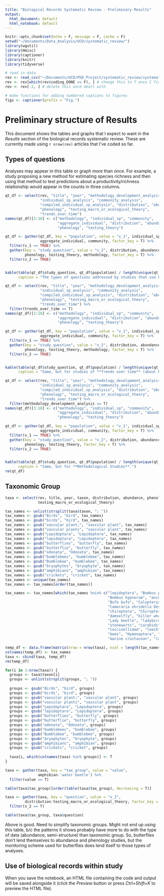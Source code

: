 ```yaml
---
title: "Biological Records Systematic Review - Preliminary Results"
output:
  html_document: default
  html_notebook: default
---
```


```r
knitr::opts_chunk$set(echo = F, message = F, cache = F)
setwd("~/Documents/Data_Analysis/UCD/systematic_review/")
library(wgutil)
library(Hmisc)
library(captioner)
library(knitr)
library(tidyverse)

# read in data
rev <- read_csv("~/Documents/UCD/PhD_Project/systematic_review/systematic_review_coded_results.csv")
rev <- rev[which(rev$coding_DONE == F), ] # change this to T once I fix all those
rev <- rev[-2, ] # delete this once dealt with
```

```r
# make functions for adding numbered captions to figures 
figs <- captioner(prefix = "Fig.") 
```

# Preliminary structure of Results
This document shows the tables and graphs that I expect to want in the *Results* section of the biological records systematic review.  These are currently made using `r nrow(rev)` articles that I've coded so far.  

## Types of questions  
Analyses may appear in this table or graph more than once.  For example, a study proposing a new method for estimating species richness and then using that method to test predictions about a productivity/richness relationship would appear in the counts in three columns.


```r
qt_df <- select(rev, "title", "year", "methodology_development_analysis", 
                "individual_sp_analysis", "community_analysis", 
                "compiled_individual_sp_analysis", "distribution", "abundance", 
                "phenology", "testing_macro_or_ecological_theory", 
                "trends_over_time") 
names(qt_df)[3:10] <- c("methodology", "individual_sp", "community", 
                        "aggregate_individual", "distribution", "abundance",
                        "phenology", "testing_theory")

qt_df <- gather(qt_df, key = "population", value = "v_1", individual_sp, 
                aggregate_individual, community, factor_key = T) %>%
  filter(v_1 == TRUE) %>%
  gather(key = "study_question", value = "v_2", distribution, abundance, 
         phenology, testing_theory, methodology, factor_key = T) %>%
  filter(v_2 == TRUE)


kable(table(qt_df$study_question, qt_df$population) / length(unique(qt_df$title)), digits = 2, 
      caption = "The types of questions addressed by studies that use biological records.  Values are the proportion of all studies.  Study populations are columns, topic of the study is in rows.")
```


```r
qt_df <- select(rev, "title", "year", "methodology_development_analysis", 
                "individual_sp_analysis", "community_analysis", 
                "compiled_individual_sp_analysis", "distribution", "abundance", 
                "phenology", "testing_macro_or_ecological_theory", 
                "trends_over_time") %>% 
  filter(trends_over_time == T)
names(qt_df)[3:10] <- c("methodology", "individual_sp", "community", 
                        "aggregate_individual", "distribution", "abundance",
                        "phenology", "testing_theory")

qt_df <- gather(qt_df, key = "population", value = "v_1", individual_sp, 
                aggregate_individual, community, factor_key = T) %>%
  filter(v_1 == TRUE) %>%
  gather(key = "study_question", value = "v_2", distribution, abundance, 
         phenology, testing_theory, methodology, factor_key = T) %>%
  filter(v_2 == TRUE)


kable(table(qt_df$study_question, qt_df$population) / length(unique(qt_df$title)), digits = 2, 
      caption = "Same, but for studies of **Trends over time** (about half of all studies).")
```

```r
qt_df <- select(rev, "title", "year", "methodology_development_analysis", 
                "individual_sp_analysis", "community_analysis", 
                "compiled_individual_sp_analysis", "distribution", "abundance", 
                "phenology", "testing_macro_or_ecological_theory", 
                "trends_over_time") %>% 
  filter(methodology_development_analysis == T)
names(qt_df)[3:10] <- c("methodology", "individual_sp", "community", 
                        "aggregate_individual", "distribution", "abundance",
                        "phenology", "testing_theory")

qt_df <- gather(qt_df, key = "population", value = "v_1", individual_sp, 
                aggregate_individual, community, factor_key = T) %>%
  filter(v_1 == TRUE) %>%
  gather(key = "study_question", value = "v_2", distribution, abundance, 
         phenology, testing_theory, factor_key = T) %>%
  filter(v_2 == TRUE)


kable(table(qt_df$study_question, qt_df$population) / length(unique(qt_df$title)), digits = 2, 
      caption = "Same, but for **Methodological Studies**.")
rm(qt_df)
```


## Taxonomic Group
```r
taxa <- select(rev, title, year, taxon, distribution, abundance, phenology, 
               testing_macro_or_ecological_theory)

tax_names <- unlist(strsplit(taxa$taxon, "; "))
tax_names <- gsub("Birds", "bird", tax_names)
tax_names <- gsub("birds", "bird", tax_names)
tax_names <- gsub("vascular plant;", "vascular plant", tax_names)
tax_names <- gsub("vascular plants", "vascular plant", tax_names)
tax_names <- gsub("Lepidoptara", "Lepidoptera", tax_names)
tax_names <- gsub("lepidoptara", "Lepidoptera", tax_names)
tax_names <- gsub("butterflies", "butterfly", tax_names)
tax_names <- gsub("butterflie", "butterfly", tax_names)
tax_names <- gsub("odonata", "Odonata", tax_names)
tax_names <- gsub("bumblebees", "bumblebee", tax_names)
tax_names <- gsub("Bumblebee", "bumblebee", tax_names)
tax_names <- gsub("bryophytes", "bryophyte", tax_names)
tax_names <- gsub("amphibians", "amphibian", tax_names)
tax_names <- gsub("crickets", "cricket", tax_names)
tax_names <- unique(tax_names)
tax_names <- tax_names[order(tax_names)]

tax_names <- tax_names[which(tax_names %nin% c("lepidoptera", "Bombus pascuorum", 
                                               "Bombus hypnorum", "animals", 
                                               "Bufo bufo", "Calopteryx splendens", 
                                               "Cameraria ohridella Deschka & Dimic", 
                                               "chiroptera", "Chiroptera", 
                                               "damselfly", "killer whales", 
                                               "Lady beetle", "ladybirds", "Rubus", 
                                               "stoneworts", "carabids", 
                                               "Coccinellidae", "leech", NA, "macromoths", 
                                               "bees", "Hymenoptera", "crayfish", 
                                               "marine crustacean", "ladybird", "Lepidoptera"))]

temp_df <- data.frame(matrix(nrow = nrow(taxa), ncol = length(tax_names)))
colnames(temp_df) <- tax_names
taxa <- cbind(taxa, temp_df)
rm(temp_df) 

for(i in 1:nrow(taxa)) {
  groups <- taxa$taxon[i]
  groups <- unlist(strsplit(groups, "; "))
  
  groups <- gsub("Birds", "bird", groups)
  groups <- gsub("birds", "bird", groups)
  groups <- gsub("vascular plant;", "vascular plant", groups)
  groups <- gsub("vascular plants", "vascular plant", groups)
  groups <- gsub("Lepidoptara", "Lepidoptera", groups)
  groups <- gsub("lepidoptara", "Lepidoptera", groups)
  groups <- gsub("butterflies", "butterfly", groups)
  groups <- gsub("butterflie", "butterfly", groups)
  groups <- gsub("odonata", "Odonata", groups)
  groups <- gsub("bumblebees", "bumblebee", groups)
  groups <- gsub("Bumblebee", "bumblebee", groups)
  groups <- gsub("bryophytes", "bryophyte", groups)
  groups <- gsub("amphibians", "amphibian", groups)
  groups <- gsub("crickets", "cricket", groups)
  
  taxa[i, which(colnames(taxa) %in% groups)] <- T
}

taxa <- gather(taxa, key = "tax_group", value = "value", 
               amphibian:'water beetle') %>%
  filter(value == T) 

table(taxa$tax_group)[order(table(taxa$tax_group), decreasing = T)]
```

```r
taxa <- gather(taxa, key = "question", value = "v_2", 
         distribution:testing_macro_or_ecological_theory, factor_key = T) %>%
  filter(v_2 == T)

table(taxa$tax_group, taxa$question)
```
Above is good.  Need to simplify taxonomic groups.  Might not end up using this table, b/c the patterns it shows probably have more to do with the type of data (abundance, semi-structure) than taxonomic group.  So, butterflies don't lend themselves to abundance and phenology studies, but the monitoring scheme used for butterflies does lend itself to those types of analyses.

## Use of biological records within study








When you save the notebook, an HTML file containing the code and output will be saved alongside it (click the *Preview* button or press *Ctrl+Shift+K* to preview the HTML file).
